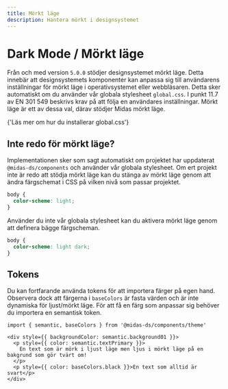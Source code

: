 ```yaml
---
title: Mörkt läge
description: Hantera mörkt i designsystemet
---
```



# Dark Mode / Mörkt läge

Från och med version `5.0.0` stödjer designsystemet mörkt läge. Detta innebär att designsystemets komponenter kan anpassa sig till användarens inställningar för mörkt läge i operativsystemet eller webbläsaren. Detta sker automatiskt om du använder vår globala stylesheet `global.css`.
I punkt 11.7 av EN 301 549 beskrivs krav på att följa en användares inställningar. Mörkt läge är ett av dessa val, därav stödjer Midas mörkt läge.

<Link
  standalone
  href='/get-started/use/#installera-inter-som-typsnitt'
>
  {'Läs mer om hur du installerar global.css'}
</Link>

## Inte redo för mörkt läge?

Implementationen sker som sagt automatiskt om projektet har uppdaterat `@midas-ds/components` och använder vår globala stylesheet. Om ert projekt inte är redo att stödja mörkt läge kan du stänga av mörkt läge genom att ändra färgschemat i CSS på vilken nivå som passar projektet.

```css
body {
  color-scheme: light;
}
```

Använder du inte vår globala stylesheet kan du aktivera mörkt läge genom att definera bägge färgscheman.

```css
body {
  color-scheme: light dark;
}
```

## Tokens

Du kan fortfarande använda tokens för att importera färger på egen hand. Observera dock att färgerna i `baseColors` är fasta värden och är inte dynamiska för ljust/mörkt läge. För att få en färg som anpassar sig behöver du importera en semantisk token.

```tsx
import { semantic, baseColors } from '@midas-ds/components/theme'
```

```tsx
<div style={{ backgroundColor: semantic.background01 }}>
  <p style={{ color: semantic.textPrimary }}>
    En text som är mörk i ljust läge men ljus i mörkt läge på en bakgrund som gör tvärt om!
  </p>
  <p style={{ color: baseColors.black }}>En text som alltid är svart</p>
</div>
```
